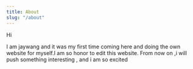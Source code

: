 ```yaml
---
title: About
slug: "/about"
---
```


Hi

I am jaywang and it was my first time coming here and doing the own website for myself.I am so honor to edit this website. From now on ,i will push something interesting ,
and i am so excited
 